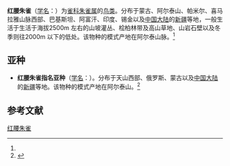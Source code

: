 {{Speciesbox
| name = 红腰朱雀
| image = Red-mantled Rosefinch - Almaty - Kazakistan_S4E4053 (23051167291).jpg
| status = LC
| status_system = IUCN3.1
| status_ref = <ref>{{IUCN|id=22720604 |title=''Carpodacus rhodochlamys'' |assessor=BirdLife International |assessor-link=BirdLife International |version=2013.2 |year=2012 |accessdate=26 November 2013}}</ref>
| genus = Carpodacus
| species = rhodochlamys
| authority = (Brandt)<ref name='id4166'>{{cite web| url =http://www.bioinfo.cn/db05/BjdwSpecies.php?action=view&id=4166| title =红腰朱雀| work =《中国动物物种编目数据库》| publisher =中国科学院微生物研究所| author =中国科学院动物研究所| accessdate =2009-04-04| deadurl =yes| archiveurl =https://web.archive.org/web/20160305055949/http://www.bioinfo.cn/db05/BjdwSpecies.php?action=view&id=4166| archivedate =2016-03-05}}</ref>
}}

'''红腰朱雀'''（[[学名|学名]]：{{lang|la|''Carpodacus rhodochlamys''}}）为[[雀科|雀科]][[朱雀属|朱雀属]]的[[鸟类|鸟类]]。分布于蒙古、阿尔泰山、帕米尔、喜马拉雅山脉西部、巴基斯坦、阿富汗、印度、锡金以及[[中国大陆|中国大陆]]的[[新疆|新疆]]等地，一般生活于生活于海拔2500m 左右的山坡灌丛、桧柏林带及高山草地、山岩石壁以及冬季则往2000m 以下的低处。该物种的模式产地在阿尔泰山脉。<ref name='id4166'/>

== 亚种 ==
* '''红腰朱雀指名亚种'''（[[学名|学名]]：{{lang|la|''Carpodacus rhodochlamys rhodochlamys''}}）。分布于天山西部、俄罗斯、蒙古以及[[中国大陆|中国大陆]]的[[新疆|新疆]]等地。该物种的模式产地在阿尔泰山。<ref name='id4167'>{{cite web| url =http://www.bioinfo.cn/db05/BjdwSpecies.php?action=view&id=4167| title =红腰朱雀指名亚种| work =《中国动物物种编目数据库》| publisher =中国科学院微生物研究所| author =中国科学院动物研究所| accessdate =2009-04-04| deadurl =yes| archiveurl =https://web.archive.org/web/20160305031549/http://www.bioinfo.cn/db05/BjdwSpecies.php?action=view&id=4167| archivedate =2016-03-05}}</ref>

== 参考文献 ==
{{reflist}}
{{Taxonbar|from=Q1315492}}

[[Category:朱雀属|红腰朱雀]]


{{雀形目小作品}}